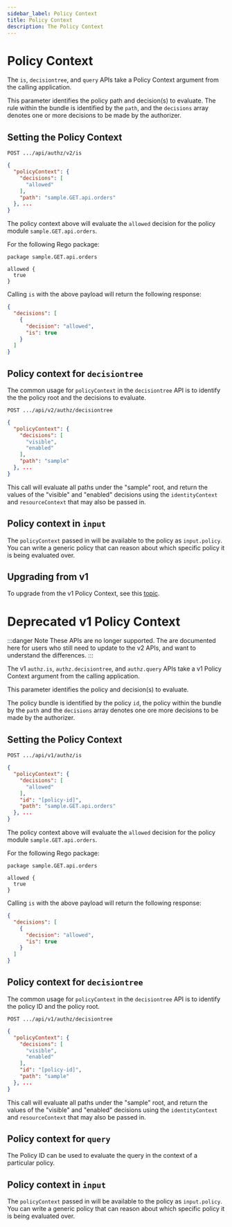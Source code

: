 ```yaml
---
sidebar_label: Policy Context
title: Policy Context
description: The Policy Context
---
```


# Policy Context

The `is`, `decisiontree`, and `query` APIs take a Policy Context argument from the calling application.

This parameter identifies the policy path and decision(s) to evaluate. The rule within the bundle is identified by the `path`, and the `decisions` array denotes one or more decisions to be made by the authorizer.

## Setting the Policy Context

`POST .../api/authz/v2/is`

```json
{
  "policyContext": {
    "decisions": [
      "allowed"
    ],
    "path": "sample.GET.api.orders"
  }, ...
}
```

The policy context above will evaluate the `allowed` decision for the policy module
`sample.GET.api.orders`.

For the following Rego package:

```rego
package sample.GET.api.orders

allowed {
  true
}
```

Calling `is` with the above payload will return the following response:

```json
{
  "decisions": [
    {
      "decision": "allowed",
      "is": true
    }
  ]
}
```

## Policy context for `decisiontree`

The common usage for `policyContext` in the `decisiontree` API is to identify the  the policy root and the decisions to evaluate.

`POST .../api/v2/authz/decisiontree`

```json
{
  "policyContext": {
    "decisions": [
      "visible",
      "enabled"
    ],
    "path": "sample"
  }, ...
}
```

This call will evaluate all paths under the "sample" root, and return the values of the "visible" and "enabled" decisions
using the `identityContext` and `resourceContext` that may also be passed in.

## Policy context in `input`

The `policyContext` passed in will be available to the policy as `input.policy`. You can write a generic policy
that can reason about which specific policy it is being evaluated over.

## Upgrading from v1

To upgrade from the v1 Policy Context, see this [topic](/docs/v1/authorizer-guide/upgrading-from-v1).

# Deprecated v1 Policy Context

:::danger Note
These APIs are no longer supported. The are documented here for users who still need to update to the v2 APIs, and want to understand the differences.
:::

The v1 `authz.is`, `authz.decisiontree`, and `authz.query` APIs take a v1 Policy Context argument from the calling application.

This parameter identifies the policy and decision(s) to evaluate.

The policy bundle is identified by the policy `id`, the policy within the bundle by the `path` and the `decisions` array denotes one ore more decisions to be made by the authorizer.

## Setting the Policy Context

`POST .../api/v1/authz/is`

```json
{
  "policyContext": {
    "decisions": [
      "allowed"
    ],
    "id": "[policy-id]",
    "path": "sample.GET.api.orders"
  }, ...
}
```

The policy context above will evaluate the `allowed` decision for the policy module
`sample.GET.api.orders`.

For the following Rego package:

```rego
package sample.GET.api.orders

allowed {
  true
}
```

Calling `is` with the above payload will return the following response:

```json
{
  "decisions": [
    {
      "decision": "allowed",
      "is": true
    }
  ]
}
```

## Policy context for `decisiontree`

The common usage for `policyContext` in the `decisiontree` API is to identify the policy ID and the policy root.

`POST .../api/v1/authz/decisiontree`

```json
{
  "policyContext": {
    "decisions": [
      "visible",
      "enabled"
    ],
    "id": "[policy-id]",
    "path": "sample"
  }, ...
}
```

This call will evaluate all paths under the "sample" root, and return the values of the "visible" and "enabled" decisions
using the `identityContext` and `resourceContext` that may also be passed in.

## Policy context for `query`

The Policy ID can be used to evaluate the query in the context of a particular policy.

## Policy context in `input`

The `policyContext` passed in will be available to the policy as `input.policy`. You can write a generic policy
that can reason about which specific policy it is being evaluated over.
